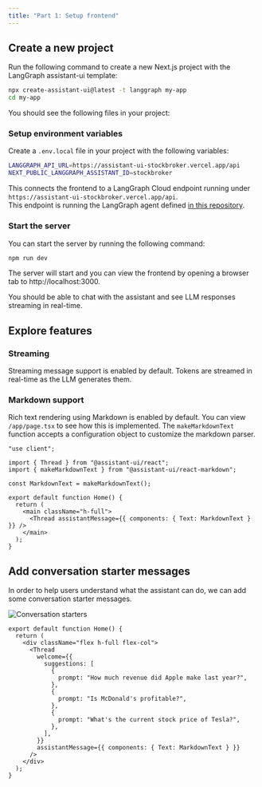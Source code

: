 ```yaml
---
title: "Part 1: Setup frontend"
---
```


## Create a new project

Run the following command to create a new Next.js project with the LangGraph assistant-ui template:

```sh
npx create-assistant-ui@latest -t langgraph my-app
cd my-app
```

You should see the following files in your project:


<Files>
  <Folder name="my-app" defaultOpen>
    <Folder name="app" defaultOpen>
      <Folder name="api" defaultOpen>
        <Folder name="[...path]" defaultOpen>
          <File name="route.ts" />
        </Folder>
      </Folder>
      <File name="globals.css" />
      <File name="layout.tsx" />
      <File name="MyRuntimeProvider.tsx" />
      <File name="page.tsx" />
    </Folder>
    <Folder name="lib">
      <File name="chatApi.ts" />
    </Folder>
    <File name="next.config.mjs" />
    <File name="package.json" />
    <File name="postcss.config.mjs" />
    <File name="tailwind.config.ts" />
    <File name="tsconfig.json" />
  </Folder>
</Files>

### Setup environment variables

Create a `.env.local` file in your project with the following variables:

```sh title="@/.env.local"
LANGGRAPH_API_URL=https://assistant-ui-stockbroker.vercel.app/api
NEXT_PUBLIC_LANGGRAPH_ASSISTANT_ID=stockbroker
```

This connects the frontend to a LangGraph Cloud endpoint running under  
`https://assistant-ui-stockbroker.vercel.app/api`.  
This endpoint is running the LangGraph agent defined [in this repository](https://github.com/assistant-ui/assistant-ui-stockbroker/blob/main/backend).

### Start the server

You can start the server by running the following command:

```sh
npm run dev
```

The server will start and you can view the frontend by opening a browser tab to http://localhost:3000.

You should be able to chat with the assistant and see LLM responses streaming in real-time.

## Explore features

### Streaming

Streaming message support is enabled by default. Tokens are streamed in real-time as the LLM generates them.

### Markdown support

Rich text rendering using Markdown is enabled by default. You can view `/app/page.tsx` to see how this is implemented. The `makeMarkdownText` function accepts a configuration object to customize the markdown parser.

```tsx title="@/app/page.tsx" {4,6,11}
"use client";

import { Thread } from "@assistant-ui/react";
import { makeMarkdownText } from "@assistant-ui/react-markdown";

const MarkdownText = makeMarkdownText();

export default function Home() {
  return (
    <main className="h-full">
      <Thread assistantMessage={{ components: { Text: MarkdownText } }} />
    </main>
  );
}
```

## Add conversation starter messages

In order to help users understand what the assistant can do, we can add some conversation starter messages.


<Image
  src={starter}
  alt="Conversation starters"
  width={600}
  className="mx-auto rounded-lg border shadow"
/>

```tsx title="@/app/page.tsx" {5-17}
export default function Home() {
  return (
    <div className="flex h-full flex-col">
      <Thread
        welcome={{
          suggestions: [
            {
              prompt: "How much revenue did Apple make last year?",
            },
            {
              prompt: "Is McDonald's profitable?",
            },
            {
              prompt: "What's the current stock price of Tesla?",
            },
          ],
        }}
        assistantMessage={{ components: { Text: MarkdownText } }}
      />
    </div>
  );
}
```

